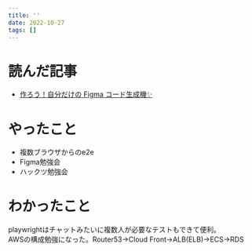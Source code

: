 ```yaml
---
title: ''
date: 2022-10-27
tags: []
---
```


# 読んだ記事
- [作ろう！自分だけの Figma コード生成機✨](https://zenn.dev/seya/articles/105ab3e2864178)

# やったこと
- 複数ブラウザからのe2e
- Figma勉強会
- ハックツ勉強会

# わかったこと
playwrightはチャットみたいに複数人が必要なテストもできて便利。  
AWSの構成勉強になった。Router53→Cloud Front→ALB(ELB)→ECS→RDS
